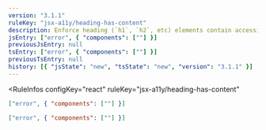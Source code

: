 ```yaml
---
version: "3.1.1"
ruleKey: "jsx-a11y/heading-has-content"
description: Enforce heading (`h1`, `h2`, etc) elements contain accessible content
jsEntry: ["error", { "components": [""] }]
previousJsEntry: null
tsEntry: ["error", { "components": [""] }]
previousTsEntry: null
history: [{ "jsState": "new", "tsState": "new", "version": "3.1.1" }]
---
```


<RuleInfos 
  configKey="react" 
  ruleKey="jsx-a11y/heading-has-content" 
>

```json
["error", { "components": [""] }]
```

```json
["error", { "components": [""] }]
```

</RuleInfos>
